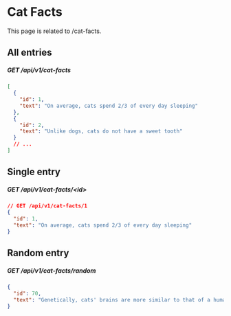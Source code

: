 # Cat Facts

This page is related to /cat-facts.

## All entries

##### GET /api/v1/cat-facts

```json
[
  {
    "id": 1,
    "text": "On average, cats spend 2/3 of every day sleeping"
  },
  {
    "id": 2,
    "text": "Unlike dogs, cats do not have a sweet tooth"
  }
  // ...
]
```

## Single entry

##### GET /api/v1/cat-facts/\<id>

```json
// GET /api/v1/cat-facts/1
{
  "id": 1,
  "text": "On average, cats spend 2/3 of every day sleeping"
}
```

## Random entry

##### GET /api/v1/cat-facts/random

```json
{
  "id": 70,
  "text": "Genetically, cats' brains are more similar to that of a human than a dog's brain"
}
```

